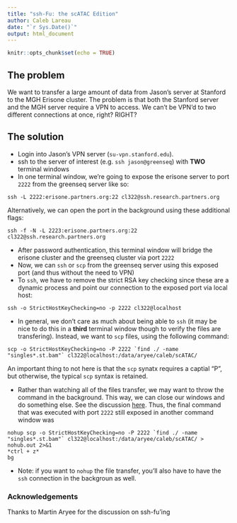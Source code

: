 ```yaml
---
title: "ssh-Fu: the scATAC Edition"
author: Caleb Lareau
date: "`r Sys.Date()`"
output: html_document
---
```


```r
knitr::opts_chunk$set(echo = TRUE)
```

## The problem

We want to transfer a large amount of data from Jason's server at Stanford to the MGH Erisone cluster. The problem is that both the Stanford server and the MGH server require a VPN to access. We can't be VPN'd to two different connections at once, right? RIGHT?

## The solution
- Login into Jason's VPN server (`su-vpn.stanford.edu`).
- ssh to the server of interest (e.g. `ssh jason@greenseq`) with **TWO** terminal windows
- In one terminal window, we're going to expose the erisone server to port `2222` from the greenseq server like so:
```
ssh -L 2222:erisone.partners.org:22 cl322@ssh.research.partners.org
```
Alternatively, we can open the port in the background using these additional flags:
```
ssh -f -N -L 2223:erisone.partners.org:22 cl322@ssh.research.partners.org
```
- After password authentication, this terminal window will bridge the erisone cluster and the greenseq cluster via port `2222`
- Now, we can `ssh` or `scp` from the greenseq server using this exposed port (and thus without the need to VPN)
- To `ssh`, we have to remove the strict RSA key checking since these are a dynamic process and point our connection to the exposed port via local host: 
```
ssh -o StrictHostKeyChecking=no -p 2222 cl322@localhost
```
- In general, we don't care as much about being able to `ssh` (it may be nice to do this in a **third** terminal window though to verify the files are transfering). Instead, we want to `scp` files, using the following command:
```
scp -o StrictHostKeyChecking=no -P 2222 `find ./ -name "singles*.st.bam"` cl322@localhost:/data/aryee/caleb/scATAC/
```
An important thing to not here is that the `scp` synatx requires a captial "P", but otherwise, the typical `scp` syntax is retained. 

- Rather than watching all of the files transfer, we may want to throw the command in the background. This way, we can close our windows and do something else. See the discussion [here](https://bharatikunal.wordpress.com/2010/10/20/scp-as-a-background-process/). Thus, the final command that was executed with port `2222` still exposed in another command window was
```
nohup scp -o StrictHostKeyChecking=no -P 2222 `find ./ -name "singles*.st.bam"` cl322@localhost:/data/aryee/caleb/scATAC/ > nohub.out 2>&1
*ctrl + z*
bg
```
- Note: if you want to `nohup` the file transfer, you'll also have to have the `ssh` connection in the backgroun as well. 

### Acknowledgements
Thanks to Martin Aryee for the discussion on ssh-fu'ing
